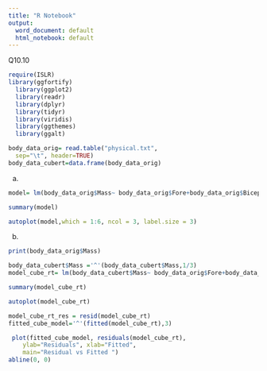 ---
title: "R Notebook"
output:
  word_document: default
  html_notebook: default
---

Q10.10

```{r}
require(ISLR)
library(ggfortify)
  library(ggplot2)
  library(readr)
  library(dplyr)
  library(tidyr)
  library(viridis)
  library(ggthemes)
  library(ggalt)
```

```{r}
body_data_orig= read.table("physical.txt",
  sep="\t", header=TRUE)
body_data_cubert=data.frame(body_data_orig)
```

a)

```{r}
model= lm(body_data_orig$Mass~ body_data_orig$Fore+body_data_orig$Bicep+body_data_orig$Chest+body_data_orig$Neck+body_data_orig$Shoulder+body_data_orig$Waist+body_data_orig$Height+body_data_orig$Calf+body_data_orig$Thigh+body_data_orig$Head, data=body_data_orig)

summary(model)
```

```{r}
autoplot(model,which = 1:6, ncol = 3, label.size = 3)
```

b)

```{r}
print(body_data_orig$Mass)
```


```{r}
body_data_cubert$Mass ='^'(body_data_cubert$Mass,1/3)
model_cube_rt= lm(body_data_cubert$Mass~ body_data_orig$Fore+body_data_orig$Bicep+body_data_orig$Chest+body_data_orig$Neck+body_data_orig$Shoulder+body_data_orig$Waist+body_data_orig$Height+body_data_orig$Calf+body_data_orig$Thigh+body_data_orig$Head, data=body_data_orig)

summary(model_cube_rt)
```

```{r}
autoplot(model_cube_rt)
```

```{r}
model_cube_rt_res = resid(model_cube_rt)
fitted_cube_model='^'(fitted(model_cube_rt),3)
```

```{r}
 plot(fitted_cube_model, residuals(model_cube_rt), 
    ylab="Residuals", xlab="Fitted", 
    main="Residual vs Fitted ") 
abline(0, 0)



```


